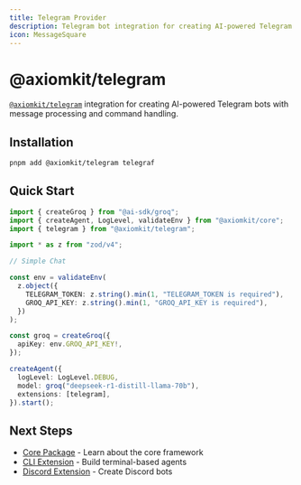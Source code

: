 ```yaml
---
title: Telegram Provider
description: Telegram bot integration for creating AI-powered Telegram bots
icon: MessageSquare
---
```


# @axiomkit/telegram
[`@axiomkit/telegram`](https://github.com/AxiomKit/axiomkit/tree/main/packages/telegram)
integration for creating AI-powered Telegram bots with message processing and command handling.

## Installation

```bash
pnpm add @axiomkit/telegram telegraf
```

## Quick Start

```typescript 
import { createGroq } from "@ai-sdk/groq";
import { createAgent, LogLevel, validateEnv } from "@axiomkit/core";
import { telegram } from "@axiomkit/telegram";

import * as z from "zod/v4";

// Simple Chat

const env = validateEnv(
  z.object({
    TELEGRAM_TOKEN: z.string().min(1, "TELEGRAM_TOKEN is required"),
    GROQ_API_KEY: z.string().min(1, "GROQ_API_KEY is required"),
  })
);

const groq = createGroq({
  apiKey: env.GROQ_API_KEY!,
});

createAgent({
  logLevel: LogLevel.DEBUG,
  model: groq("deepseek-r1-distill-llama-70b"),
  extensions: [telegram],
}).start();

```

## Next Steps

- [Core Package](/docs/packages/core) - Learn about the core framework
- [CLI Extension](/docs/packages/cli) - Build terminal-based agents
- [Discord Extension](/docs/packages/discord) - Create Discord bots
